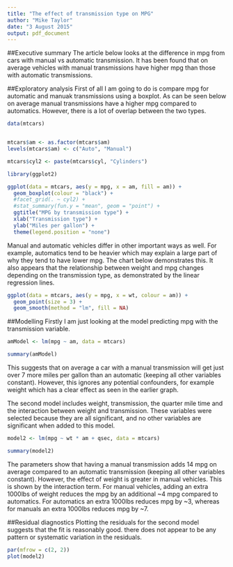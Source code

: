 ```yaml
---
title: "The effect of transmission type on MPG"
author: "Mike Taylor"
date: "3 August 2015"
output: pdf_document
---
```


##Executive summary
The article below looks at the difference in mpg from cars with manual vs automatic transmission. It has been found that on average vehicles with manual transmissions have higher mpg than those with automatic transmissions.


##Exploratory analysis
First of all I am going to do is compare mpg for automatic and manuak transmissions using a boxplot. As can be seen below on average manual transmissions have a higher mpg compared to automatics. However, there is a lot of overlap between the two types.

```r

data(mtcars)


mtcars$am <- as.factor(mtcars$am)
levels(mtcars$am) <- c("Auto", "Manual")

mtcars$cyl2 <- paste(mtcars$cyl, "Cylinders")

library(ggplot2)

ggplot(data = mtcars, aes(y = mpg, x = am, fill = am)) + 
  geom_boxplot(colour = "black") + 
  #facet_grid(. ~ cyl2) + 
  #stat_summary(fun.y = "mean", geom = "point") + 
  ggtitle("MPG by transmission type") + 
  xlab("Transmission type") + 
  ylab("Miles per gallon") + 
  theme(legend.position = "none")

```


Manual and automatic vehicles differ in other important ways as well. For example, automatics tend to be heavier which may explain a large part of why they tend to have lower mpg. The chart below demonstrates this. It also appears that the relationship between weight and mpg changes depending on the transmission type, as demonstrated by the linear regression lines.
```r
ggplot(data = mtcars, aes(y = mpg, x = wt, colour = am)) + 
  geom_point(size = 3) + 
  geom_smooth(method = "lm", fill = NA)


```



##Modelling
Firstly I am just looking at the model predicting mpg with the transmission variable. 
```r
amModel <- lm(mpg ~ am, data = mtcars)

summary(amModel)
```
This suggests that on average a car with a manual transmission will get just over 7 more miles per gallon than an automatic (keeping all other variables constant). However, this ignores any potential confounders, for example weight which has a clear effect as seen in the earlier graph.

The second model includes weight, transmission, the quarter mile time and the interaction between weight and transmission. These variables were selected because they are all significant, and no other variables are significant when added to this model.
```R

model2 <- lm(mpg ~ wt * am + qsec, data = mtcars)

summary(model2)

```
The parameters show that having a manual transmission adds 14 mpg on average compared to an automatic transmission (keeping all other variables constant). However, the effect of weight is greater in manual vehicles. This is shown by the interaction term. For manual vehicles, adding an extra 1000lbs of weight reduces the mpg by an additional ~4 mpg compared to automatics. For automatics an extra 1000lbs reduces mpg by ~3, whereas for manuals an extra 1000lbs reduces mpg by ~7.


\newpage

##Residual diagnostics
Plotting the residuals for the second model suggests that the fit is reasonably good. there does not appear to be any pattern or systematic variation in the residuals.

```r

par(mfrow = c(2, 2))
plot(model2)


```


